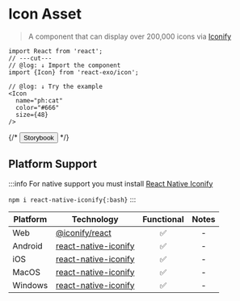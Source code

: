 
# Icon Asset

> A component that can display over 200,000 icons via [Iconify](https://iconify.design)

<Icon 
  name="ph:cat"
  color="#666"
  size={48}
/>

```tsx twoslash
import React from 'react';
// ---cut---
// @log: ↓ Import the component
import {Icon} from 'react-exo/icon';

// @log: ↓ Try the example
<Icon
  name="ph:cat"
  color="#666"
  size={48}
/>
```

{/* <Button href="https://exo.fig.run/?path=/docs/primitives-assets-icon">Storybook</Button> */}

## Platform Support

:::info
For native support you must install [React Native Iconify](https://github.com/oktaysenkan/react-native-iconify)

`npm i react-native-iconify{:bash}`
:::

| Platform | Technology | Functional | Notes |
| -------- | ---------- | :--------: | :---: |
| Web | [@iconify/react](https://iconify.design/docs/icon-components/react) | ✅ | - |
| Android | [react-native-iconify](https://github.com/oktaysenkan/react-native-iconify) | ✅ | - |
| iOS | [react-native-iconify](https://github.com/oktaysenkan/react-native-iconify) | ✅ | - |
| MacOS | [react-native-iconify](https://github.com/oktaysenkan/react-native-iconify) | ✅ | - |
| Windows | [react-native-iconify](https://github.com/oktaysenkan/react-native-iconify) | ✅ | - |
